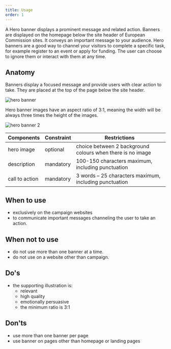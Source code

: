 ```yaml
---
title: Usage
order: 1
---
```



<Paragraph size="lead">
  A Hero banner displays a prominent message and related action. Banners are
  displayed on the homepage below the site header of European Commission sites.
  It conveys an important message to your audience. Hero banners are a good way
  to channel your visitors to complete a specific task, for example register to
  an event or apply for funding. The user can choose to ignore them or interact
  with them at any time.
</Paragraph>

## Anatomy

Banners display a focused message and provide users with clear action to take. They are placed at the top of the page below the site header.

![hero banner](https://inno-ecl.s3.amazonaws.com/media/images/EC/Hero%20Banner/Hero%20Banner01.jpg)

Hero banner images have an aspect ratio of 3:1, meaning the width will be always three times the height of the images.

![hero banner 2](https://inno-ecl.s3.amazonaws.com/media/images/EC/Hero%20Banner/Hero%20Banner02.png)

| Components     | Constraint | Restrictions                                               |
| -------------- | ---------- | ---------------------------------------------------------- |
| hero image     | optional   | choice between 2 background colours when there is no image |
| description    | mandatory  | 100-150 characters maximum, including punctuation          |
| call to action | mandatory  | 3 words – 25 characters maximum, including punctuation     |

## When to use

- exclusively on the campaign websites
- to communicate important messages channeling the user to take an action.

## When not to use

- do not use more than one banner at a time.
- do not use on a website other than campaign.

## Do's

- the supporting illustration is:
  - relevant
  - high quality
  - emotionally persuasive
  - the minimum ratio is 3:1

## Don'ts

- use more than one banner per page
- use banner on pages other than homepage or landing pages
